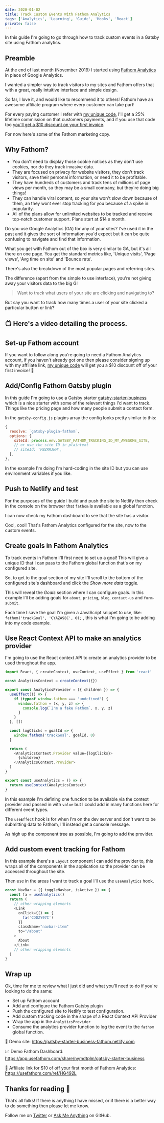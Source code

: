 ```yaml
---
date: 2020-01-02
title: Track Custom Events With Fathom Analytics
tags: ['Analytics', 'Learning', 'Guide', 'Hooks', 'React']
private: false
---
```


In this guide I'm going to go through how to track custom events in a
Gatsby site using Fathom analytics.

## Preamble

At the end of last month (November 2019) I started using [Fathom
Analytics] in place of Google Analytics.

I wanted a simpler way to track visitors to my sites and Fathom offers
that with a great, really intuitive interface and simple design.

So far, I love it, and would like to recommend it to others! Fathom
have an awesome affiliate program where every customer can take part!

For every paying customer I refer with [my unique code], I'll get a
25% lifetime commission on that customers payments, and if you use
that code too [you'll get a \$10 discount on your first invoice].

For now here's some of the Fathom marketing copy.

## Why Fathom?

- You don't need to display those cookie notices as they don't use
  cookies, nor do they track invasive data.
- They are focused on privacy for website visitors, they don't track
  visitors, save their personal information, or need it to be
  profitable.
- They have hundreds of customers and track tens of millions of page
  views per month, so they may be a small company, but they're doing
  big things!
- They can handle viral content, so your site won't slow down because
  of them, an they wont ever stop tracking for you because of a spike
  in popularity.
- All of the plans allow for unlimited websites to be tracked and
  receive top-notch customer support. Plans start at \$14 a month.

Do you use Google Analytics (GA) for any of your sites? I've used it
in the past and it gives the sort of information you'd expect but it
can be quite confusing to navigate and find that information.

What you get with Fathom out of the box is very similar to GA, but
it's all there on one page. You get the standard metrics like, 'Unique
visits', 'Page views', 'Avg time on site' and 'Bounce rate'.

There's also the breakdown of the most popular pages and referring
sites.

The difference (apart from the simple to use interface), you're not
giving away your visitors data to the big G!

> Want to track what users of your site are clicking and navigating
> to?

But say you want to track how many times a user of your site clicked a
particular button or link?

## 📺 Here's a video detailing the process.

<YouTube youTubeId="yeMCma4Ae7Q" />

## Set-up Fathom account

If you want to follow along you're going to need a Fathom Analytics
account, if you haven't already got one then please consider signing
up with my affiliate link, [my unique code] will get you a \$10
discount off of your first invoice! 🤝

## Add/Config Fathom Gatsby plugin

In this guide I'm going to use a Gatsby starter
[gatsby-starter-business] which is a nice starter with some of the
relevant things I'd want to track. Things like the pricing page and
how many people submit a contact form.

In the `gatsby-config.js` plugins array the config looks pretty
similar to this:

```js
{
  resolve: `gatsby-plugin-fathom`,
  options: {
    siteId: process.env.GATSBY_FATHOM_TRACKING_ID_MY_AWESOME_SITE,
    // or use the site ID in plaintext
    // siteId: 'PBZRRJHH',
  },
},
```

In the example I'm doing I'm hard-coding in the site ID but you can
use environment variables if you like.

## Push to Netlify and test

For the purposes of the guide I build and push the site to Netlify
then check in the console on the browser that `fathom` is available as
a global function.

I can now check my Fathom dashboard to see that the site has a
visitor.

Cool, cool! That's Fathom Analytics configured for the site, now to
the custom events.

## Create goals in Fathom Analytics

To track events in Fathom I'll first need to set up a goal! This will
give a unique ID that I can pass to the Fathom global function that's
on my configured site.

So, to get to the goal section of my site I'll scroll to the bottom of
the configured site's dashboard and click the _Show more data_ toggle.

This will reveal the _Goals_ section where I can configure goals. In
this example I'll be adding goals for `about`, `pricing`, `blog`,
`contact-us` and `form-submit`.

Each time I save the goal I'm given a JavaScript snippet to use, like:
`fathom('trackGoal', 'CYAZA98C', 0);` , this is what I'm going to be
adding into my code example.

## Use React Context API to make an analytics provider

I'm going to use the React context API to create an analytics provider
to be used throughout the app.

```js
import React, { createContext, useContext, useEffect } from 'react'

const AnalyticsContext = createContext({})

export const AnalyticsProvider = ({ children }) => {
  useEffect(() => {
    if (typeof window.fathom === 'undefined') {
      window.fathom = (x, y, z) => {
        console.log(`I'm a fake Fathom`, x, y, z)
      }
    }
  }, [])

  const logClicks = goalId => {
    window.fathom('trackGoal', goalId, 0)
  }

  return (
    <AnalyticsContext.Provider value={logClicks}>
      {children}
    </AnalyticsContext.Provider>
  )
}

export const useAnalytics = () => {
  return useContext(AnalyticsContext)
}
```

In this example I'm defining one function to be available via the
context provider and passed in with `value` but I could add in many
functions here for different event types.

The `useEffect` hook is for when I'm on the dev server and don't want
to be submitting data to Fathom, I'll instead get a console message.

As high up the component tree as possible, I'm going to add the
provider.

## Add custom event tracking for Fathom

In this example there's a `Layout` component I can add the provider
to, this wraps all of the components in the application so the
provider can be accessed throughout the site.

Then use in the areas I want to track a goal I'll use the
`useAnalytics` hook.

```js
const NavBar = ({ toggleNavbar, isActive }) => {
  const fa = useAnalytics()
  return (
    // other wrapping elements
    <Link
      onClick={() => {
        fa('CDDZY97C')
      }}
      className="navbar-item"
      to="/about"
    >
      About
    </Link>
    // other wrapping elements
  )
}
```

## Wrap up

Ok, time for me to review what I just did and what you'll need to do
if you're looking to do the same:

- Set up Fathom account
- Add and configure the Fathom Gatsby plugin
- Push the configured site to Netlify to test configuration.
- Add custom tracking code in the shape of a React Context API
  Provider
- Wrap the app in the `AnalyticsProvider`
- Consume the analytics provider function to log the event to the
  `fathom` global function.

🥁 Demo site: https://gatsby-starter-business-fathom.netlify.com

📈 Demo Fathom Dashboard:
https://app.usefathom.com/share/nymdtplm/gatsby-starter-business

🤝 Affiliate link for \$10 of off your first month of Fathom
Analytics: https://usefathom.com/ref/HG492L

## Thanks for reading 🙏

That’s all folks! If there is anything I have missed, or if there is a
better way to do something then please let me know.

Follow me on [Twitter] or [Ask Me Anything] on GitHub.

<!-- Links -->

[fathom analytics]: https://usefathom.com/
[you'll get a \$10 discount on your first invoice]:
  https://usefathom.com/ref/HG492L
[my unique code]: https://usefathom.com/ref/HG492L
[gatsby plugin for fathom]:
  https://www.gatsbyjs.org/packages/gatsby-plugin-fathom/
[fathom dashboard]: https://app.usefathom.com/#/settings/sites
[gatsby-starter-business]:
  https://github.com/v4iv/gatsby-starter-business
[twitter]: https://twitter.com/spences10
[ask me anything]: https://github.com/spences10/ama
